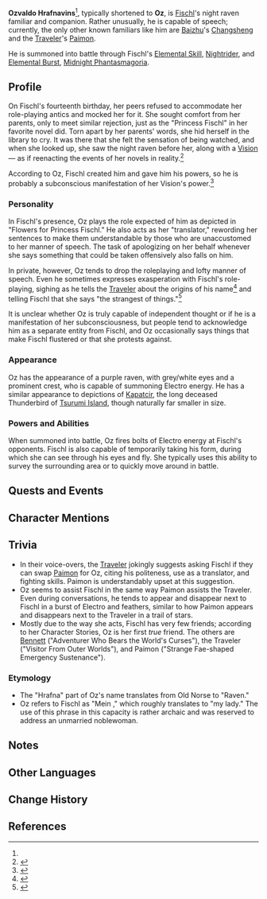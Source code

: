 {{CharacterTabs}}
{{Character Infobox
|image            = NPC Oz.jpg
|realname         = Ozvaldo Hrafnavins<ref name="OzName" group="Note">Oz's name has been inconsistent throughout the game, with [[Fischl/Lore|Fischl's lore]] and the event quest [[Immernachtreich Apokalypse]] depicting it as ''Ozvaldo Hrafnavins''; [[Fischl/Voice-Overs|Fischl's English voiceovers]] depicting it as ''Ozvaldo von Hrafnavins''; [[Fischl/Voice-Overs/Chinese|the Chinese version]] of the game and the event quest [[What the Skies Conceal, the Water Reveals]] depicting it as ''Ozvaldo Hrafnavines''; and [[Ein Immernachtstraum]] depicting it as ''Osvaldo Hrafnavins''. For this article, ''Ozvaldo Hrafnavins'' will be used.</ref>
|type             = NPC
|region           = Mondstadt
|element          = Electro
|title            = Night-Severing Raven
|voiceEN          = {{w|Ben Pronsky}}<ref name="Oz EN/JP-VA">Twitter: [https://twitter.com/GenshinImpact/status/1330345930227388416 EN & JP VA Announcement]</ref>
|voiceCN          = [https://baike.baidu.com/item/%E8%B5%B5%E6%82%A6%E7%A8%8B/56230792 Zhao Yuecheng] ({{Zh|赵悦程}})<ref>Bilibili: [https://www.bilibili.com/video/BV11d4y1Q7BU {{Zh|《原神》剧情PV-「辉金盛夏」}}] Video Description</ref>
|voiceJP          = {{w|Yasunori Masutani|Masutani Yasunori ({{Ja|増谷 康紀}})}}<ref name="Oz EN/JP-VA" />
|voiceKR          = {{w|ko:이현 (성우)|Lee Hyun ({{Lang|mini=1|ko=이현}})}}<ref>Twitter: [https://twitter.com/genshinimpactkr/status/1330345835234615296 KR VA Announcement]</ref>
}}
'''Ozvaldo Hrafnavins'''<ref name="OzName" group="Note" />, typically shortened to '''Oz''', is [[Fischl]]'s night raven familiar and companion. Rather unusually, he is capable of speech; currently, the only other known familiars like him are [[Baizhu]]'s [[Changsheng]] and the [[Traveler]]'s [[Paimon]].

He is summoned into battle through Fischl's [[Elemental Skill]], [[Nightrider]], and [[Elemental Burst]], [[Midnight Phantasmagoria]].

==Profile==
On Fischl's fourteenth birthday, her peers refused to accommodate her role-playing antics and mocked her for it. She sought comfort from her parents, only to meet similar rejection, just as the "Princess Fischl" in her favorite novel did. Torn apart by her parents' words, she hid herself in the library to cry. It was there that she felt the sensation of being watched, and when she looked up, she saw the night raven before her, along with a [[Vision]] &mdash; as if reenacting the events of her novels in reality.<ref name="fischl5">{{Ref/CS|Fischl|5}}</ref>

According to Oz, Fischl created him and gave him his powers, so he is probably a subconscious manifestation of her Vision's power.<ref>{{Ref/VO|Fischl|More About Fischl: IV}}</ref>

===Personality===
In Fischl's presence, Oz plays the role expected of him as depicted in "Flowers for Princess Fischl." He also acts as her "translator," rewording her sentences to make them understandable by those who are unaccustomed to her manner of speech. The task of apologizing on her behalf whenever she says something that could be taken offensively also falls on him.

In private, however, Oz tends to drop the roleplaying and lofty manner of speech. Even he sometimes expresses exasperation with Fischl's role-playing, sighing as he tells the [[Traveler]] about the origins of his name<ref>{{Ref/VO|Fischl|Fischl's Hobbies: Ask Oz}}</ref> and telling Fischl that she says "the strangest of things."<ref>{{Ref/VO|Fischl|Good Evening}}</ref>

It is unclear whether Oz is truly capable of independent thought or if he is a manifestation of her subconsciousness, but people tend to acknowledge him as a separate entity from Fischl, and Oz occasionally says things that make Fischl flustered or that she protests against.

===Appearance===
Oz has the appearance of a purple raven, with grey/white eyes and a prominent crest, who is capable of summoning Electro energy. He has a similar appearance to depictions of [[Kapatcir]], the long deceased Thunderbird of [[Tsurumi Island]], though naturally far smaller in size.

===Powers and Abilities===
When summoned into battle, Oz fires bolts of Electro energy at Fischl's opponents. Fischl is also capable of temporarily taking his form, during which she can see through his eyes and fly. She typically uses this ability to survey the surrounding area or to quickly move around in battle.

==Quests and Events==
{{Quest Appearances}}

==Character Mentions==
{{Character Mentions}}

==Trivia==
* In their voice-overs, the [[Traveler]] jokingly suggests asking Fischl if they can swap [[Paimon]] for Oz, citing his politeness, use as a translator, and fighting skills. Paimon is understandably upset at this suggestion.
* Oz seems to assist Fischl in the same way Paimon assists the Traveler. Even during conversations, he tends to appear and disappear next to Fischl in a burst of Electro and feathers, similar to how Paimon appears and disappears next to the Traveler in a trail of stars.
* Mostly due to the way she acts, Fischl has very few friends; according to her Character Stories, Oz is her first ''true'' friend. The others are [[Bennett]] ("Adventurer Who Bears the World's Curses"), the Traveler ("Visitor From Outer Worlds"), and Paimon ("Strange Fae-shaped Emergency Sustenance").

===Etymology===
* The "Hrafna" part of Oz's name translates from Old Norse to "Raven."
* Oz refers to Fischl as "Mein {{w|Fräulein}}," which roughly translates to "my lady." The use of this phrase in this capacity is rather archaic and was reserved to address an unmarried noblewoman.

==Notes==
{{Reflist|note=1}}

==Other Languages==
{{Other Languages
|default_hidden = 1
|en      = Oz
|zhs     = 奥兹
|zhs_rm  = Àozī
|zht     = 奧茲
|zht_rm  = Àozī
|ja      = オズ
|ja_rm   = Ozu
|ko      = 오즈
|ko_rm   = Ojeu
|es      = Oz
|fr      = Oz
|ru      = Оз
|th      = Oz
|vi      = Oz
|de      = Oz
|id      = Oz
|pt      = Oz
}}

==Change History==
{{Change History|1.0}}

==References==
{{Reflist}}